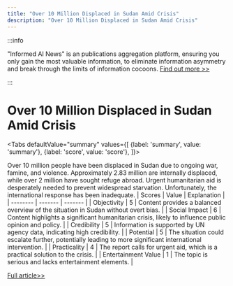 ```yaml
---
title: "Over 10 Million Displaced in Sudan Amid Crisis"
description: "Over 10 Million Displaced in Sudan Amid Crisis"
---
```



:::info

"Informed AI News" is an publications aggregation platform, ensuring you only gain the most valuable information, to eliminate information asymmetry and break through the limits of information cocoons.  [Find out more >>](/docs/guides)

:::

# Over 10 Million Displaced in Sudan Amid Crisis


<Tabs
	defaultValue="summary"
	values={[
	{label: 'summary', value: 'summary'},
	{label: 'score', value: 'score'},
]}>
<TabItem value="summary">


Over 10 million people have been displaced in Sudan due to ongoing war, famine, and violence. Approximately 2.83 million are internally displaced, while over 2 million have sought refuge abroad. Urgent humanitarian aid is desperately needed to prevent widespread starvation. Unfortunately, the international response has been inadequate.
</TabItem>
<TabItem value="score">
	| Scores     | Value   | Explanation |
	| -------- | ------- | ------- |
	| Objectivity  | 5    | Content provides a balanced overview of the situation in Sudan without overt bias.    |
	| Social Impact | 6     | Content highlights a significant humanitarian crisis, likely to influence public opinion and policy.    |
	| Credibility    | 5    | Information is supported by UN agency data, indicating high credibility.    |
	| Potential    | 5    | The situation could escalate further, potentially leading to more significant international intervention.    |
	| Practicality    | 4    | The report calls for urgent aid, which is a practical solution to the crisis.    |
	| Entertainment Value    | 1    | The topic is serious and lacks entertainment elements.    |
</TabItem>
</Tabs>

[Full article>>](https://apnews.com/article/un-sudan-migration-war-3cb9cf160b04fdb84aaeae210e99a406)
